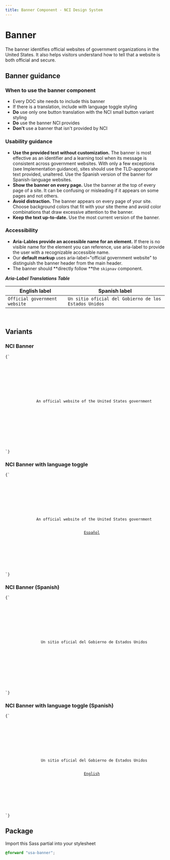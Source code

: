 ```yaml
---
title: Banner Component - NCI Design System
---
```


# Banner

The banner identifies official websites of government organizations in the United States. It also helps visitors understand how to tell that a website is both official and secure.

## Banner guidance

### When to use the banner component

- Every DOC site needs to include this banner
- If there is a translation, include with language toggle styling
- **Do** use only one button translation with the NCI small button variant styling
- **Do** use the banner NCI provides
- **Don't** use a banner that isn't provided by NCI

### Usability guidance

- **Use the provided text without customization.** The banner is most effective as an identifier and a learning tool when its message is consistent across government websites. With only a few exceptions (see Implementation guidance), sites should use the TLD-appropriate text provided, unaltered. Use the Spanish version of the banner for Spanish-language websites.
- **Show the banner on every page.** Use the banner at the top of every page of a site. It can be confusing or misleading if it appears on some pages and not others.
- **Avoid distraction.** The banner appears on every page of your site. Choose background colors that fit with your site theme and avoid color combinations that draw excessive attention to the banner.
- **Keep the text up-to-date.** Use the most current version of the banner.

### Accessibility

- **Aria-Lables provide an accessible name for an element.** If there is no visible name for the element you can reference, use aria-label to provide the user with a recognizable accessible name.
- Our **default markup** uses aria-label="official government website" to distinguish the banner header from the main header.
- The banner should **directly follow **the `skipnav` component.

**_Aria-Label Translations Table_**

| **English label**             | **Spanish label**                                     |
| ----------------------------- | ----------------------------------------------------- |
| `Official government website` | `Un sitio oficial del Gobierno de los Estados Unidos` |

<br />

## Variants

### NCI Banner

<Code className="html">{`
<section class='usa-banner usa-banner--nci-banner' aria-label='Official government website'>
  <header class='usa-banner__header'>
    <div class='usa-banner__inner'>
      <div class='usa-banner__header-text'>
        An official website of the United States government
      </div>
    </div>
  </header>
</section>
`}</Code>

### NCI Banner with language toggle

<Code className="html">{`
<section class='usa-banner usa-banner--nci-banner' aria-label='Official government website'>
  <header class='usa-banner__header'>
    <div class='usa-banner__inner'>
      <div class='usa-banner__header-text'>
        An official website of the United States government
      </div>
      <a href='/' class='usa-button usa-button--nci-small'>Español</a>
    </div>
  </header>
</section>
`}</Code>

### NCI Banner (Spanish)

<Code className="html">{`
<section class='usa-banner usa-banner--nci-banner' aria-label='Un sitio oficial del Gobierno de los Estados Unidos'>
  <header class='usa-banner__header'>
    <div class='usa-banner__inner'>
      <div class='usa-banner__header-text'>
        Un sitio oficial del Gobierno de Estados Unidos
      </div>
    </div>
  </header>
</section>
`}</Code>

### NCI Banner with language toggle (Spanish)

<Code className="html">{`
<section class='usa-banner usa-banner--nci-banner' aria-label='Un sitio oficial del Gobierno de los Estados Unidos'>
  <header class='usa-banner__header'>
    <div class='usa-banner__inner'>
      <div class='usa-banner__header-text'>
        Un sitio oficial del Gobierno de Estados Unidos
      </div>
      <a href='/' class='usa-button usa-button--nci-small'>English</a>
    </div>
  </header>
</section>
`}</Code>

## Package

Import this Sass partial into your stylesheet

```scss nopreview
@forward "usa-banner";
```
